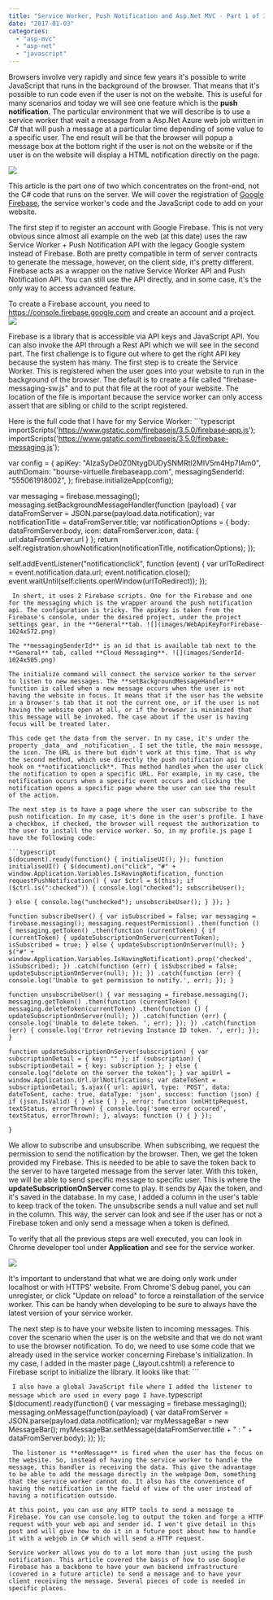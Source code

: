 ```yaml
---
title: "Service Worker, Push Notification and Asp.Net MVC - Part 1 of 3 Client Side"
date: "2017-01-03"
categories: 
  - "asp-mvc"
  - "asp-net"
  - "javascript"
---
```


Browsers involve very rapidly and since few years it's possible to write JavaScript that runs in the background of the browser. That means that it's possible to run code even if the user is not on the website. This is useful for many scenarios and today we will see one feature which is the **push notification**. The particular environment that we will describe is to use a service worker that wait a message from a Asp.Net Azure web job written in C# that will push a message at a particular time depending of some value to a specific user. The end result will be that the browser will popup a message box at the bottom right if the user is not on the website or if the user is on the website will display a HTML notification directly on the page.

![](images/NotificationChromeWebPush.png)

This article is the part one of two which concentrates on the front-end, not the C# code that runs on the server. We will cover the registration of [Google Firebase](https://firebase.google.com/), the service worker's code and the JavaScript code to add on your website.

The first step if to register an account with Google Firebase. This is not very obvious since almost all example on the web (at this date) uses the raw Service Worker + Push Notification API with the legacy Google system instead of Firebase. Both are pretty compatible in term of server contracts to generate the message, however, on the client side, it's pretty different. Firebase acts as a wrapper on the native Service Worker API and Push Notification API. You can still use the API directly, and in some case, it's the only way to access advanced feature.

To create a Firebase account, you need to https://console.firebase.google.com and create an account and a project. ![](images/CreateFirebaseProject-1024x736.png)

Firebase is a library that is accessible via API keys and JavaScript API. You can also invoke the API through a Rest API which we will see in the second part. The first challenge is to figure out where to get the right API key because the system has many. The first step is to create the Service Worker. This is registered when the user goes into your website to run in the background of the browser. The default is to create a file called "firebase-messaging-sw.js" and to put that file at the root of your website. The location of the file is important because the service worker can only access assert that are sibling or child to the script registered.

Here is the full code that I have for my Service Worker: ```typescript
importScripts('https://www.gstatic.com/firebasejs/3.5.0/firebase-app.js'); importScripts('https://www.gstatic.com/firebasejs/3.5.0/firebase-messaging.js');

var config = { apiKey: "AIzaSyDe0Z0NtygDUDySNMRtl2MIV5m4Hp7IAm0", authDomain: "bourse-virtuelle.firebaseapp.com", messagingSenderId: "555061918002", }; firebase.initializeApp(config);

var messaging = firebase.messaging(); messaging.setBackgroundMessageHandler(function (payload) { var dataFromServer = JSON.parse(payload.data.notification); var notificationTitle = dataFromServer.title; var notificationOptions = { body: dataFromServer.body, icon: dataFromServer.icon, data: { url:dataFromServer.url } }; return self.registration.showNotification(notificationTitle, notificationOptions); });

self.addEventListener("notificationclick", function (event) { var urlToRedirect = event.notification.data.url; event.notification.close(); event.waitUntil(self.clients.openWindow(urlToRedirect)); }); 
``` 
 In short, it uses 2 Firebase scripts. One for the Firebase and one for the messaging which is the wrapper around the push notification api. The configuration is tricky. The apiKey is taken from the Firebase's console, under the desired project, under the project settings gear, in the **General**tab. ![](images/WebApiKeyForFirebase-1024x572.png)

The **messagingSenderId** is an id that is available tab next to the **General** tab, called **Cloud Messaging**. ![](images/SenderId-1024x505.png)

The initialize command will connect the service worker to the server to listen to new messages. The **setBackgroundMessageHandler** function is called when a new message occurs when the user is not having the website in focus. It means that if the user has the website in a browser's tab that it not the current one, or if the user is not having the website open at all, or if the browser is minimized that this message will be invoked. The case about if the user is having focus will be treated later.

This code get the data from the server. In my case, it's under the property _data_ and _notification_. I set the title, the main message, the icon. The URL is there but didn't work at this time. That is why the second method, which use directly the push notification api to hook on **notificationclick**. This method handles when the user click the notification to open a specific URL. For example, in my case, the notification occurs when a specific event occurs and clicking the notification opens a specific page where the user can see the result of the action.

The next step is to have a page where the user can subscribe to the push notification. In my case, it's done in the user's profile. I have a checkbox, if checked, the browser will request the authorization to the user to install the service worker. So, in my profile.js page I have the following code:

```typescript
$(document).ready(function() { initialiseUI(); }); function initialiseUI() { $(document).on("click", "#" + window.Application.Variables.IsHavingNotification, function requestPushNotification() { var $ctrl = $(this); if ($ctrl.is(":checked")) { console.log("checked"); subscribeUser();

} else { console.log("unchecked"); unsubscribeUser(); } }); }

function subscribeUser() { var isSubscribed = false; var messaging = firebase.messaging(); messaging.requestPermission() .then(function () { messaging.getToken() .then(function (currentToken) { if (currentToken) { updateSubscriptionOnServer(currentToken); isSubscribed = true; } else { updateSubscriptionOnServer(null); } $("#" + window.Application.Variables.IsHavingNotificationt).prop('checked', isSubscribed); }) .catch(function (err) { isSubscribed = false; updateSubscriptionOnServer(null); }); }) .catch(function (err) { console.log('Unable to get permission to notify.', err); }); }

function unsubscribeUser() { var messaging = firebase.messaging(); messaging.getToken() .then(function (currentToken) { messaging.deleteToken(currentToken) .then(function () { updateSubscriptionOnServer(null); }) .catch(function (err) { console.log('Unable to delete token. ', err); }); }) .catch(function (err) { console.log('Error retrieving Instance ID token. ', err); }); }

function updateSubscriptionOnServer(subscription) { var subscriptionDetail = { key: "" }; if (subscription) { subscriptionDetail = { key: subscription }; } else { console.log("delete on the server the token"); } var apiUrl = window.Application.Url.UrlNotifications; var dateToSent = subscriptionDetail; $.ajax({ url: apiUrl, type: 'POST', data: dateToSent, cache: true, dataType: 'json', success: function (json) { if (json.IsValid) { } else { } }, error: function (xmlHttpRequest, textStatus, errorThrown) { console.log('some error occured', textStatus, errorThrown); }, always: function () { } });

} 
``` 
 We allow to subscribe and unsubscribe. When subscribing, we request the permission to send the notification by the browser. Then, we get the token provided my Firebase. This is needed to be able to save the token back to the server to have targeted message from the server later. With this token, we will be able to send specific message to specific user. This is where the **updateSubscriptionOnServer** come to play. It sends by Ajax the token, and it's saved in the database. In my case, I added a column in the user's table to keep track of the token. The unsubscribe sends a null value and set null in the column. This way, the server can look and see if the user has or not a Firebase token and only send a message when a token is defined.

To verify that all the previous steps are well executed, you can look in Chrome developer tool under **Application** and see for the service worker.

![](images/ChromeApplicationTab-1024x226.png)

It's important to understand that what we are doing only work under localhost or with HTTPS' website. From Chrome'S debug panel, you can unregister, or click "Update on reload" to force a reinstallation of the service worker. This can be handy when developing to be sure to always have the latest version of your service worker.

The next step is to have your website listen to incoming messages. This cover the scenario when the user is on the website and that we do not want to use the browser notification. To do, we need to use some code that we already used in the service worker concerning Firebase's initialization. In my case, I added in the master page (\_layout.cshtml) a reference to Firebase script to initialize the library. It looks like that: ``` 
 <script src="https://www.gstatic.com/firebasejs/3.6.2/firebase.js"></script> </script> <script> var config = { apiKey: "AIzaSyDe0Z0NtygDUDySNMRtl2MIV5m4Hp7IAm0", authDomain: "bourse-virtuelle.firebaseapp.com", messagingSenderId: "555061918002", }; firebase.initializeApp(config); </script> 
```  I also have a global JavaScript file where I added the listener to message which are used in every page I have. ```typescript
$(document).ready(function() { var messaging = firebase.messaging(); messaging.onMessage(function(payload) { var dataFromServer = JSON.parse(payload.data.notification); var myMessageBar = new MessageBar(); myMessageBar.setMessage(dataFromServer.title + " : " + dataFromServer.body); }); }); 
``` 
 The listener is **onMessage** is fired when the user has the focus on the website. So, instead of having the service worker to handle the message, this handler is receiving the data. This give the advantage to be able to add the message directly in the webpage Dom, something that the service worker cannot do. It also has the convenience of having the notification in the field of view of the user instead of having a notification outside.

At this point, you can use any HTTP tools to send a message to Firebase. You can use console.log to output the token and forge a HTTP request with your web api and sender id. I won't give detail in this post and will give how to do it in a future post about how to handle it with a webjob in C# which will send a HTTP request.

Service worker allows you do to a lot more than just using the push notification. This article covered the basis of how to use Google Firebase has a backbone to have your own backend infrastructure (covered in a future article) to send a message and to have your client receiving the message. Several pieces of code is needed in specific places.
